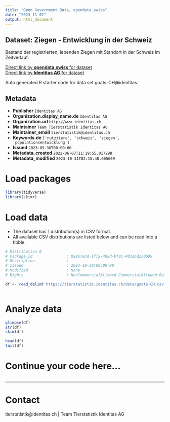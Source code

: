 ```yaml
---
title: "Open Government Data, opendata.swiss"
date: "2023-11-02"
output: html_document
---
```


## Dataset: Ziegen - Entwicklung in der Schweiz

Bestand der registrierten, lebenden Ziegen mit Standort in der Schweiz im Zeitverlauf. 

[Direct link by **opendata.swiss** for dataset](https://opendata.swiss/de/dataset/ziegen-entwicklung-in-der-schweiz)<br>
[Direct link by **Identitas AG** for dataset](https://tierstatistik.identitas.ch/)

Auto generated R starter code for data set goats-CH@identitas.

## Metadata

- **Publisher** `Identitas AG`
- **Organization.display_name.de** `Identitas AG`
- **Organization.url** `http://www.identitas.ch`
- **Maintainer** `Team Tierstatistik Identitas AG`
- **Maintainer_email** `tierstatistik@identitas.ch`
- **Keywords.de** `['nutztiere', 'schweiz', 'ziegen', 'populationsentwicklung']`
- **Issued** `2023-09-30T00:00:00`
- **Metadata_created** `2022-06-07T11:19:55.017298`
- **Metadata_modified** `2023-10-31T02:15:48.605609`


# Load packages

```r

library(tidyverse)
library(skimr)

```

# Load data

-   The dataset has 1 distribution(s) in CSV format.
-   All available CSV distributions are listed below and can be read into a tibble.

```r

# Distribution 0
# Package_id               : 02867e3d-1f72-402d-bf0c-401a6d230699
# Description              : 
# Issued                   : 2023-10-30T00:00:00
# Modified                 : None
# Rights                   : NonCommercialAllowed-CommercialAllowed-ReferenceRequired

df <- read_delim('https://tierstatistik.identitas.ch/data/goats-CH.csv')



```

# Analyze data

```r

glimpse(df)
str(df)
skim(df)

head(df)
tail(df)

```

# Continue your code here...

```r

```

------------------------------------------------------------------------

# Contact

tierstatistik@identitas.ch | Team Tierstatistik Identitas AG
